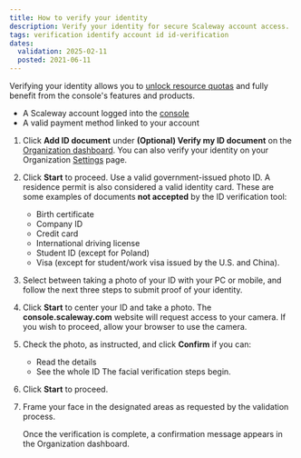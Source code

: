 ```yaml
---
title: How to verify your identity
description: Verify your identity for secure Scaleway account access.
tags: verification identify account id id-verification
dates:
  validation: 2025-02-11
  posted: 2021-06-11
---
```




Verifying your identity allows you to [unlock resource quotas](/organizations-and-projects/additional-content/organization-quotas/) and fully benefit from the console's features and products.

<Requirements />

- A Scaleway account logged into the [console](https://console.scaleway.com)
- A valid payment method linked to your account

1. Click **Add ID document** under **(Optional) Verify my ID document** on the [Organization dashboard](https://console.scaleway.com/organization/). You can also verify your identity on your Organization [Settings](https://console.scaleway.com/settings/organization/information) page.
    <Lightbox image={image} alt="" />
2. Click **Start** to proceed.
    <Lightbox image={image2} alt="" />
    <Message type="important">
      Use a valid government-issued photo ID. A residence permit is also considered a valid identity card.
      These are some examples of documents **not accepted** by the ID verification tool:
      - Birth certificate
      - Company ID
      - Credit card
      - International driving license
      - Student ID (except for Poland)
      - Visa (except for student/work visa issued by the U.S. and China).
    </Message>
4. Select between taking a photo of your ID with your PC or mobile, and follow the next three steps to submit proof of your identity.

5. Click **Start** to center your ID and take a photo.
    <Message type="important">
      The **console.scaleway.com** website will request access to your camera. If you wish to proceed, allow your browser to use the camera.
    </Message>
6. Check the photo, as instructed, and click **Confirm** if you can:
    - Read the details
    - See the whole ID
    The facial verification steps begin.
7. Click **Start** to proceed.
8. Frame your face in the designated areas as requested by the validation process.

    Once the verification is complete, a confirmation message appears in the Organization dashboard.
